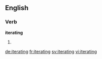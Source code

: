
==English==

===Verb===
'''iterating'''

# {{present participle of|iterate}}

[[de:iterating]]
[[fr:iterating]]
[[sv:iterating]]
[[vi:iterating]]